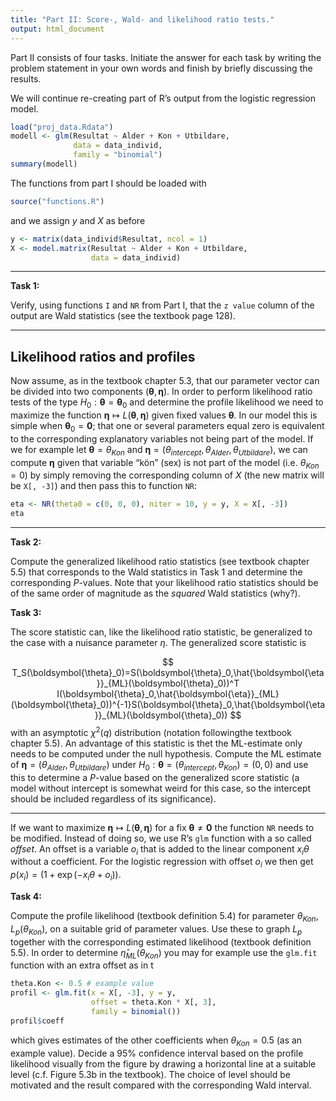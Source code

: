 ```yaml
---
title: "Part II: Score-, Wald- and likelihood ratio tests."
output: html_document
---
```


Part II consists of four tasks. Initiate the answer for each task by writing the problem statement in your own words and finish by briefly discussing the results.

We will continue re-creating part of R's output from the logistic regression model.

```r
load("proj_data.Rdata")
modell <- glm(Resultat ~ Alder + Kon + Utbildare, 
              data = data_individ,
              family = "binomial")
summary(modell)
```

The functions from part I should be loaded with


```r
source("functions.R")
```

and we assign $y$ and $X$ as before

```r
y <- matrix(data_individ$Resultat, ncol = 1)
X <- model.matrix(Resultat ~ Alder + Kon + Utbildare, 
                  data = data_individ)
```


---

**Task 1:**

Verify, using functions `I` and `NR` from Part I, that the `z value` column of the output are Wald statistics (see the textbook page 128).


---

## Likelihood ratios and profiles

Now assume, as in the textbook chapter 5.3, that our parameter vector can be divided into two components $(\boldsymbol{\theta}, \boldsymbol{\eta})$. In order to perform likelihood ratio tests of the type $H_0:\boldsymbol{\theta}=\boldsymbol{\theta}_0$ and determine the profile likelihood we need to maximize the function $\boldsymbol{\eta}\mapsto L(\boldsymbol{\theta}, \boldsymbol{\eta})$ given fixed values $\boldsymbol{\theta}$. In our model this is simple when $\boldsymbol{\theta}_0=\boldsymbol{0}$; that one or several parameters equal zero is equivalent to the corresponding explanatory variables not being part of the model. If we for example let $\boldsymbol{\theta}=\theta_{Kon}$ and $\boldsymbol{\eta}=(\theta_{intercept}, \theta_{Alder}, \theta_{Utbildare})$, we can compute  $\boldsymbol{\eta}$ given that variable "kön" (sex) is not part of the model (i.e. $\theta_{Kon}=0$) by simply removing the corresponding column of $X$ (the new matrix will be `X[, -3]`) and then pass this to function `NR`:


```r
eta <- NR(theta0 = c(0, 0, 0), niter = 10, y = y, X = X[, -3])
eta
```

---

**Task 2:**

Compute the generalized likelihood ratio statistics (see textbook chapter 5.5) that corresponds to the Wald statistics in Task 1 and determine the corresponding $P$-values. Note that your likelihood ratio statistics should be of the same order of magnitude as the *squared* Wald statistics (why?).



**Task 3:**

The score statistic can, like the likelihood ratio statistic, be generalized to the case with a nuisance parameter $\eta$. The generalized score statistic is

$$
T_S(\boldsymbol{\theta}_0)=S(\boldsymbol{\theta}_0,\hat{\boldsymbol{\eta}}_{ML}(\boldsymbol{\theta}_0))^T
I(\boldsymbol{\theta}_0,\hat{\boldsymbol{\eta}}_{ML}(\boldsymbol{\theta}_0))^{-1}S(\boldsymbol{\theta}_0,\hat{\boldsymbol{\eta}}_{ML}(\boldsymbol{\theta}_0))
$$
with an asymptotic $\chi^2(q)$ distribution (notation followingthe textbook chapter 5.5). An advantage of this statistic is thet the ML-estimate only needs to be computed under the null hypothesis. Compute the ML estimate of $\boldsymbol{\eta}=(\theta_{Alder}, \theta_{Utbildare})$ under $H_0:\boldsymbol{\theta}=(\theta_{intercept},\theta_{Kon})=(0, 0)$ and use this to determine a $P$-value based on the generalized score statistic (a model without intercept is somewhat weird for this case, so the intercept should be included regardless of its significance).

---


If we want to maximize $\boldsymbol{\eta}\mapsto L(\boldsymbol{\theta}, \boldsymbol{\eta})$ for a fix $\boldsymbol{\theta}\neq \boldsymbol{0}$ the function `NR` needs to be modified. Instead of doing so, we use R's `glm` function with a so called *offset*. An offset is a variable $o_i$ that is added to the linear component $x_i\theta$ without a coefficient. For the logistic regression with offset $o_i$ we then get
 $p(x_i)=(1+\exp(-x_i\theta+o_i))$.




**Task 4:**

Compute the profile likelihood (textbook definition 5.4) for parameter $\theta_{Kon}$, $L_p(\theta_{Kon})$, on a suitable grid of parameter values. Use these to graph $L_p$ together with the corresponding estimated likelihood (textbook definition 5.5). In order to determine $\hat{\eta}_{ML}(\theta_{Kon})$ you may for example use the `glm.fit` function with an extra offset as in
t
```r
theta.Kon <- 0.5 # example value
profil <- glm.fit(x = X[, -3], y = y,
                  offset = theta.Kon * X[, 3],
                  family = binomial())
profil$coeff
```

which gives estimates of the other coefficients when  $\theta_{Kon}=0.5$ (as an example value). Decide a 95% confidence interval based on the profile likelihood visually from the figure by drawing a horizontal line at a suitable level (c.f. Figure 5.3b in the textbook). The choice of level should be motivated and the result compared with the corresponding Wald interval.



